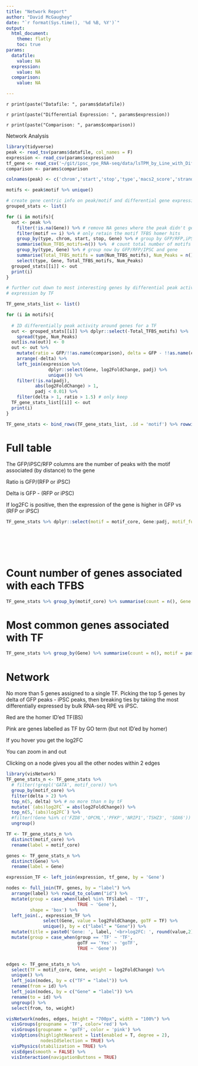 ```yaml
---
title: "Network Report"
author: "David McGaughey"
date: "`r format(Sys.time(), '%d %B, %Y')`"
output: 
  html_document:
    theme: flatly
    toc: true
params:
  datafile:
    value: NA
  expression:
    value: NA
  comparison:
    value: NA

---
```


`r print(paste("Datafile: ", params$datafile))`

`r print(paste("Differential Expression: ", params$expression))`

`r print(paste("Comparison: ", params$comparison))`

Network Analysis
```r
library(tidyverse)
peak <- read_tsv(params$datafile, col_names = F)
expression <- read_csv(params$expression)
tf_gene <- read_csv('~/git/ipsc_rpe_RNA-seq/data/lsTPM_by_Line_with_Diff_Exp.tsv')
comparison <- params$comparison

colnames(peak) <- c('chrom','start','stop','type','macs2_score','strand','thickStart','thickStop','RGB','Distance_to_Gene','Gene','Description','chrom_motif','start_motif','stop_motif','motif','motif_score','strand_motif')

motifs <- peak$motif %>% unique()

# create gene centric info on peak/motif and differential gene expression iPSC <-> RPE
grouped_stats <- list()

for (i in motifs){
  out <- peak %>% 
    filter(!is.na(Gene)) %>% # remove NA genes where the peak didn't get a match (no genes within 500kb of a peak)
    filter(motif == i) %>% # only retain the motif TFBS homer hits
    group_by(type, chrom, start, stop, Gene) %>% # group by GFP/RFP,iPSC, the macs2 peak, and the gene
    summarise(Num_TFBS_motifs=n()) %>%  # count total number of motifs
    group_by(type, Gene) %>% # group now by GFP/RFP/IPSC and gene
    summarise(Total_TFBS_motifs = sum(Num_TFBS_motifs), Num_Peaks = n()) %>% # now add num of peaks near gene
    select(type, Gene, Total_TFBS_motifs, Num_Peaks)
  grouped_stats[[i]] <- out
  print(i)
}

# further cut down to most interesting genes by differential peak activity and 
# expression by TF

TF_gene_stats_list <- list()

for (i in motifs){
  
  # ID differentially peak activity around genes for a TF
  out <- grouped_stats[[i]] %>% dplyr::select(-Total_TFBS_motifs) %>% 
    spread(type, Num_Peaks)
  out[is.na(out)] <- 0
  out <- out %>% 
    mutate(ratio = GFP/!!as.name(comparison), delta = GFP - !!as.name(comparison)) %>% 
    arrange(-delta) %>% 
    left_join(expression %>% 
                dplyr::select(Gene, log2FoldChange, padj) %>% 
                unique()) %>% 
    filter(!is.na(padj), 
           abs(log2FoldChange) > 1, 
           padj < 0.01) %>% 
    filter(delta > 1, ratio > 1.5) # only keep 
  TF_gene_stats_list[[i]] <- out
  print(i)
}

TF_gene_stats <- bind_rows(TF_gene_stats_list, .id = 'motif') %>% rowwise() %>% mutate(motif_core = toupper(gsub('\\(.*|.*BestGuess:','',motif))) %>% ungroup()
```

# Full table
The GFP/iPSC/RFP columns are the number of peaks with the motif associated (by distance) to the gene

Ratio is GFP/(RFP or iPSC)

Delta is GFP - (RFP or iPSC)

If log2FC is positive, then the expression of the gene is higher in GFP vs (RFP or iPSC)
```r
TF_gene_stats %>% dplyr::select(motif = motif_core, Gene:padj, motif_full = motif) %>% DT::datatable( filter = list(position = 'top', clear = FALSE),
                                                                                                      extensions = 'Buttons', options = list(
                                                                                                        lengthMenu = list(c(5, 15, 30, 60, 100, -1), list('5', '15', '30', '60', '100', 'All')),
                                                                                                        dom = 'Bfrtip',
                                                                                                        buttons = c('copy', 'csv', 'excel', 'pageLength')
                                                                                                      ))
```

# Count number of genes associated with each TFBS
```r
TF_gene_stats %>% group_by(motif_core) %>% summarise(count = n(), Gene = paste(Gene, collapse = ',') ) %>% arrange(-count) %>% DT::datatable()
```
# Most common genes associated with TF
```r
TF_gene_stats %>% group_by(Gene) %>% summarise(count = n(), motif = paste(motif_core, collapse=',')) %>% arrange(-count) %>%  DT::datatable( filter = list(position = 'top', clear = FALSE))
```

# Network
No more than 5 genes assigned to a single TF. Picking the top 5 genes by delta of GFP peaks - iPSC peaks, then breaking ties by taking the most differentially expressed by bulk RNA-seq RPE vs iPSC. 

Red are the homer ID'ed TF(BS)

Pink are genes labelled as TF by GO term (but not ID'ed by homer)

If you hover you get the log2FC

You can zoom in and out

Clicking on a node gives you all the other nodes within 2 edges
```r
library(visNetwork)
TF_gene_stats_n <- TF_gene_stats %>% 
  # filter(!grepl('GATA', motif_core)) %>% 
  group_by(motif_core) %>% 
  filter(delta > 2) %>% 
  top_n(5, delta) %>% # no more than n by tF 
  mutate(`(abs)log2FC` = abs(log2FoldChange)) %>% 
  top_n(5,`(abs)log2FC`) %>% 
  #filter(!Gene %in% c('FZD8','OPCML','PFKP','NRIP1','TSHZ3', 'SOX6')) %>% # trimming out most common genes between TF
  ungroup()

TF <- TF_gene_stats_n %>%
  distinct(motif_core) %>%
  rename(label = motif_core)

genes <- TF_gene_stats_n %>%
  distinct(Gene) %>%
  rename(label = Gene)

expression_TF <- left_join(expression, tf_gene, by = 'Gene')

nodes <- full_join(TF, genes, by = "label") %>%  
  arrange(label) %>% rowid_to_column("id") %>% 
  mutate(group = case_when(label %in% TF$label ~ 'TF', 
                           TRUE ~ 'Gene'),
         shape = 'box') %>% 
  left_join(., expression_TF %>% 
              select(Gene, value = log2FoldChange, goTF = TF) %>% 
              unique(), by = c("label" = "Gene")) %>% 
  mutate(title = paste0('Gene: ', label, '<br>log2FC: ', round(value,2))) %>% 
  mutate(group = case_when(group == 'TF' ~ 'TF',
                           goTF == 'Yes' ~ 'goTF',
                           TRUE ~ 'Gene'))


edges <- TF_gene_stats_n %>%  
  select(TF = motif_core, Gene, weight = log2FoldChange) %>% 
  unique() %>% 
  left_join(nodes, by = c("TF" = "label")) %>% 
  rename(from = id) %>% 
  left_join(nodes, by = c("Gene" = "label")) %>% 
  rename(to = id) %>% 
  ungroup() %>% 
  select(from, to, weight) 

visNetwork(nodes, edges, height = "700px", width = "100%") %>% 
  visGroups(groupname = 'TF', color='red') %>% 
  visGroups(groupname = 'goTF', color = 'pink') %>% 
  visOptions(highlightNearest = list(enabled = T, degree = 2),
             nodesIdSelection = TRUE) %>% 
  visPhysics(stabilization = TRUE) %>% 
  visEdges(smooth = FALSE) %>% 
  visInteraction(navigationButtons = TRUE)
```


